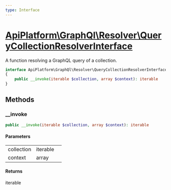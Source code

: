 ```yaml
---
type: Interface
---
```


# [ApiPlatform\GraphQl\Resolver\QueryCollectionResolverInterface](/docs/v3.2/reference/GraphQl/Resolver/QueryCollectionResolverInterface)

A function resolving a GraphQL query of a collection.


```php
interface ApiPlatform\GraphQl\Resolver\QueryCollectionResolverInterface
{
    public __invoke(iterable $collection, array $context): iterable
}
```
## Methods

### __invoke



```php
public __invoke(iterable $collection, array $context): iterable
```

#### Parameters

<table><tbody>
<tr><td>collection</td><td>iterable</td><td></td></tr><tr><td>context</td><td>array</td><td></td></tr>
</tbody>
</table>

#### Returns

iterable
